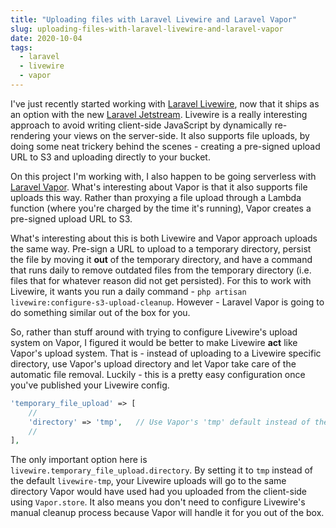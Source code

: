```yaml
---
title: "Uploading files with Laravel Livewire and Laravel Vapor"
slug: uploading-files-with-laravel-livewire-and-laravel-vapor
date: 2020-10-04
tags:
  - laravel
  - livewire
  - vapor
---
```


I've just recently started working with [Laravel Livewire](https://laravel-livewire.com), now that it ships as an option with the new [Laravel Jetstream](https://jetstream.laravel.com). Livewire is a really interesting approach to avoid writing client-side JavaScript by dynamically re-rendering your views on the server-side. It also supports file uploads, by doing some neat trickery behind the scenes - creating a pre-signed upload URL to S3 and uploading directly to your bucket.

On this project I'm working with, I also happen to be going serverless with [Laravel Vapor](https://vapor.laravel.com). What's interesting about Vapor is that it also supports file uploads this way. Rather than proxying a file upload through a Lambda function (where you're charged by the time it's running), Vapor creates a pre-signed upload URL to S3.

What's interesting about this is both Livewire and Vapor approach uploads the same way. Pre-sign a URL to upload to a temporary directory, persist the file by moving it **out** of the temporary directory, and have a command that runs daily to remove outdated files from the temporary directory (i.e. files that for whatever reason did not get persisted). For this to work with Livewire, it wants you run a daily command - `php artisan livewire:configure-s3-upload-cleanup`. However - Laravel Vapor is going to do something similar out of the box for you.

So, rather than stuff around with trying to configure Livewire's upload system on Vapor, I figured it would be better to make Livewire **act** like Vapor's upload system. That is - instead of uploading to a Livewire specific directory, use Vapor's upload directory and let Vapor take care of the automatic file removal. Luckily - this is a pretty easy configuration once you've published your Livewire config.

```php
'temporary_file_upload' => [
    //
    'directory' => 'tmp',   // Use Vapor's 'tmp' default instead of the Livewire's 'livewire-tmp' default,
    //
],
```

The only important option here is `livewire.temporary_file_upload.directory`. By setting it to `tmp` instead of the default `livewire-tmp`, your Livewire uploads will go to the same directory Vapor would have used had you uploaded from the client-side using `Vapor.store`. It also means you don't need to configure Livewire's manual cleanup process because Vapor will handle it for you out of the box.
